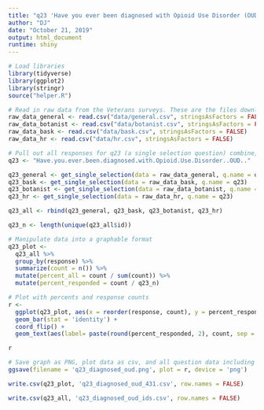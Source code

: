 ```yaml
---
title: "q23 'Have you ever been diagnosed with Opioid Use Disorder (OUD)?' (Veterans)"
author: "DJ"
date: "October 21, 2019"
output: html_document
runtime: shiny
---
```


```r
# Load libraries
library(tidyverse)
library(ggplot2)
library(stringr)
source("helper.R")
```

```r
# Read in raw data from the Veterans surveys. These are the files downloaded from survey monkey saved as a .csv
raw_data_general <- read.csv("data/general.csv", stringsAsFactors = FALSE)
raw_data_botanist <- read.csv("data/botanist.csv", stringsAsFactors = FALSE)
raw_data_bask <- read.csv("data/bask.csv", stringsAsFactors = FALSE)
raw_data_hr <- read.csv("data/hr.csv", stringsAsFactors = FALSE)
```

```r
# Pull out all responses for q23 (a single selection question) combine, then determine 'question n'
q23 <- "Have.you.ever.been.diagnosed.with.Opioid.Use.Disorder..OUD.."

q23_general <- get_single_selection(data = raw_data_general, q.name = q23)
q23_bask <- get_single_selection(data = raw_data_bask, q.name = q23)
q23_botanist <- get_single_selection(data = raw_data_botanist, q.name = q23)
q23_hr <- get_single_selection(data = raw_data_hr, q.name = q23)

q23_all <- rbind(q23_general, q23_bask, q23_botanist, q23_hr)

q23_n <- length(unique(q23_all$id))
```

```r
# Manipulate data into a graphable format
q23_plot <- 
  q23_all %>%
  group_by(response) %>%
  summarize(count = n()) %>%
  mutate(percent_all = count / sum(count)) %>%
  mutate(percent_responded = count / q23_n)
```

```r
# Plot with percents and response counts
r <- 
  ggplot(q23_plot, aes(x = reorder(response, count), y = percent_responded)) +
  geom_bar(stat = 'identity') +
  coord_flip() +
  geom_text(aes(label= paste(round(percent_responded, 2), count, sep = "***")))

r
```

```r
# Save graph as PNG, plot data as csv, and all question data including response IDs as csv (save question n and N at end of plot file as "_x.x")
ggsave(filename = 'q23_diagnosed_oud.png', plot = r, device = 'png')

write.csv(q23_plot, 'q23_diagnosed_oud_431.csv', row.names = FALSE)

write.csv(q23_all, 'q23_diagnosed_oud_ids.csv', row.names = FALSE)
```
